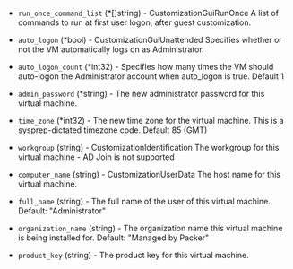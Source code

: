 <!-- Code generated from the comments of the WindowsOptions struct in builder/vsphere/clone/step_customize.go; DO NOT EDIT MANUALLY -->

- `run_once_command_list` (\*[]string) - CustomizationGuiRunOnce
  A list of commands to run at first user logon, after guest customization.

- `auto_logon` (\*bool) - CustomizationGuiUnattended
  Specifies whether or not the VM automatically logs on as Administrator.

- `auto_logon_count` (\*int32) - Specifies how many times the VM should auto-logon the Administrator account when auto_logon is true. Default 1

- `admin_password` (\*string) - The new administrator password for this virtual machine.

- `time_zone` (\*int32) - The new time zone for the virtual machine. This is a sysprep-dictated timezone code. Default 85 (GMT)

- `workgroup` (string) - CustomizationIdentification
  The workgroup for this virtual machine - AD Join is not supported

- `computer_name` (string) - CustomizationUserData
  The host name for this virtual machine.

- `full_name` (string) - The full name of the user of this virtual machine. Default: "Administrator"

- `organization_name` (string) - The organization name this virtual machine is being installed for. Default: "Managed by Packer"

- `product_key` (string) - The product key for this virtual machine.

<!-- End of code generated from the comments of the WindowsOptions struct in builder/vsphere/clone/step_customize.go; -->
